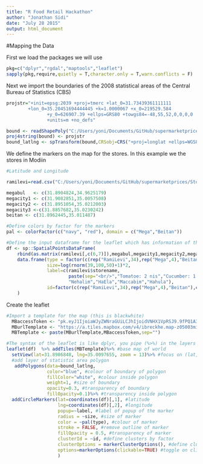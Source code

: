 ```yaml
---
title: "R Food Retail Hackathon"
author: "Jonathan Sidi"
date: "July 28 2015"
output: html_document
---
```


#Mapping the Data

First we load the packages we will use
```r
pkg=c("dplyr","rgdal","maptools","leaflet")
sapply(pkg,require,quietly = T,character.only = T,warn.conflicts = F)
```

Next we import the boundaries of the 2008 statistical areas of the Central Bureau of Statistics (CBS)
```r
projstr="+init=epsg:2039 +proj=tmerc +lat_0=31.73439361111111
        +lon_0=35.20451694444445 +k=1.0000067 +x_0=219529.584
               +y_0=626907.39 +ellps=GRS80 +towgs84=-48,55,52,0,0,0,0
               +units=m +no_defs"

bound <- readShapePoly("C:/Users/yoni/Documents/GitHub/supermarketprices/stat_polygon_gis/lamas_statistics08.shp")
proj4string(bound) <- projstr
bound_latlng <- spTransform(bound,CRSobj=CRS("+proj=longlat +ellps=WGS84 +datum=WGS84 +no_defs"))
```

We define the markers on the map for the stores. In this example we the stores in Modiin
```r

#Latitude and Longitude

ramilevi=read.csv("C:/Users/yoni/Documents/GitHub/supermarketprices/Stores/ramilevistoressite.csv")

megabul   <- c(31.8904824,34.9625179)
megacity1 <- c(31.9082851,35.0057508)
megacity2 <- c(31.8951054,35.0212003)
megacity3 <-c(31.8857682,35.0230242)
beitan <- c(31.8962445,35.011487)

#Define colors by factor for the markers
pal <- colorFactor(c("navy", "red"), domain = c("Mega","Beitan"))

#Define the input dataframe for the leaflet which has information of the lat lon and characteristics of the markers
df <- sp::SpatialPointsDataFrame(
    rbind(as.matrix(ramilevi[,c(6,7)]),megabul,megacity1,megacity2,megacity3,beitan),
    data.frame(type = factor(c(rep("RamiLevi",34),rep("Mega",4),"Beitan"),c("RamiLevi","Mega","Beitan")),
               size=log(rnorm(39,100,50)+1)*2,
               label=c(ramilevi$storename,
                       paste(sep="<br/>","Tomatoe: 2 nis","Cucumber: 1 nis"),
                       "Nehalim","HaEla","Maccabim","Hahula"),
               id=factor(c(rep("RamiLevi",34),rep("Mega",4),"Beitan"),c("RamiLevi","Mega","Beitan")))
    )
```
  

Create the leaflet  
```r
#Import a template for the map (this is blackwhite)
  MBaccessToken <- "pk.eyJ1IjoiaWJyZWNraGUiLCJhIjoidVNHX1VpRSJ9.9fPQ1A3rdxyCAzPkeYSYEQ"
  MBurlTemplate <- "https://a.tiles.mapbox.com/v4/ibreckhe.map-z05003mi/{z}/{x}/{y}.png?access_token="
  MBTemplate <- paste(MBurlTemplate,MBaccessToken,sep="")  

#The syntax of the leaflet is like dplyr, you pipe (%>%) in the layers    
leaflet(df)  %>% addTiles(MBTemplate)%>% #base map of world
  setView(lat=31.8986848, lng=35.0097655, zoom = 13)%>% #focus on (lat,lon) coordinates
  #add layer of statistic area polygon
   addPolygons(data=bound_latlng,
               color="blue", #colour of boundary of polygon
               fillColor="white", #colour inside polygon
               weight=1, #size of boundary
               opacity=0.3, #transparency of boundary
               fillOpacity=0.1)%>% #transparency inside polygon
  addCircleMarkers(lat=coordinates(df)[,1], #latitude
                   lng=coordinates(df)[,2], #longitude
                   popup=~label, #label of popup of the marker
                   radius = ~size, #size of marker
                   color = ~pal(type), #colour of marker
                   stroke = FALSE, #remove outline of marker
                   fillOpacity = 0.5, #transparency of marker
                   clusterId = ~id, #define clusters by factor
                   clusterOptions = markerClusterOptions(), #define cluster options
                   options=markerOptions(clickable=TRUE) #toggle on clicking of marker for popup
                   )
```